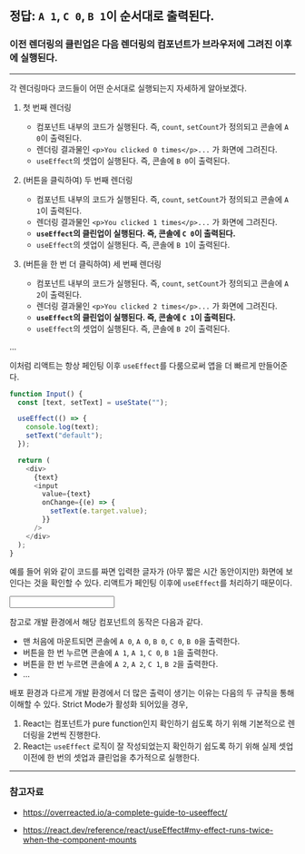
## 정답: `A 1`, `C 0`, `B 1`이 순서대로 출력된다.

<Counter />

### 이전 렌더링의 클린업은 다음 렌더링의 컴포넌트가 브라우저에 그려진 이후에 실행된다.

---

각 렌더링마다 코드들이 어떤 순서대로 실행되는지 자세하게 알아보겠다.

1. 첫 번째 렌더링

   - 컴포넌트 내부의 코드가 실행된다. 즉, `count`, `setCount`가 정의되고 콘솔에 `A 0`이 출력된다.
   - 렌더링 결과물인 `<p>You clicked 0 times</p>...` 가 화면에 그려진다.
   - `useEffect`의 셋업이 실행된다. 즉, 콘솔에 `B 0`이 출력된다.

2. (버튼을 클릭하여) 두 번째 렌더링

   - 컴포넌트 내부의 코드가 실행된다. 즉, `count`, `setCount`가 정의되고 콘솔에 `A 1`이 출력된다.
   - 렌더링 결과물인 `<p>You clicked 1 times</p>...` 가 화면에 그려진다.
   - **`useEffect`의 클린업이 실행된다. 즉, 콘솔에 `C 0`이 출력된다.**
   - `useEffect`의 셋업이 실행된다. 즉, 콘솔에 `B 1`이 출력된다.

3. (버튼을 한 번 더 클릭하여) 세 번째 렌더링

   - 컴포넌트 내부의 코드가 실행된다. 즉, `count`, `setCount`가 정의되고 콘솔에 `A 2`이 출력된다.
   - 렌더링 결과물인 `<p>You clicked 2 times</p>...` 가 화면에 그려진다.
   - **`useEffect`의 클린업이 실행된다. 즉, 콘솔에 `C 1`이 출력된다.**
   - `useEffect`의 셋업이 실행된다. 즉, 콘솔에 `B 2`이 출력된다.

...

이처럼 리액트는 항상 페인팅 이후 `useEffect`를 다룸으로써 앱을 더 빠르게 만들어준다.

```js showLineNumbers
function Input() {
  const [text, setText] = useState("");

  useEffect(() => {
    console.log(text);
    setText("default");
  });

  return (
    <div>
      {text}
      <input
        value={text}
        onChange={(e) => {
          setText(e.target.value);
        }}
      />
    </div>
  );
}
```

예를 들어 위와 같이 코드를 짜면 입력한 글자가 (아무 짧은 시간 동안이지만) 화면에 보인다는 것을 확인할 수 있다. 리액트가 페인팅 이후에 `useEffect`를 처리하기 때문이다.

<Input />

참고로 개발 환경에서 해당 컴포넌트의 동작은 다음과 같다.

- 맨 처음에 마운트되면 콘솔에 `A 0`, `A 0`, `B 0`, `C 0`, `B 0`을 출력한다.
- 버튼을 한 번 누르면 콘솔에 `A 1`, `A 1`, `C 0`, `B 1`을 출력한다.
- 버튼을 한 번 누르면 콘솔에 `A 2`, `A 2`, `C 1`, `B 2`을 출력한다.
- ...

배포 환경과 다르게 개발 환경에서 더 많은 출력이 생기는 이유는 다음의 두 규칙을 통해 이해할 수 있다. Strict Mode가 활성화 되어있을 경우,

1. React는 컴포넌트가 pure function인지 확인하기 쉽도록 하기 위해 기본적으로 렌더링을 2번씩 진행한다.
2. React는 `useEffect` 로직이 잘 작성되었는지 확인하기 쉽도록 하기 위해 실제 셋업 이전에 한 번의 셋업과 클린업을 추가적으로 실행한다.

---

### 참고자료

- https://overreacted.io/a-complete-guide-to-useeffect/

- https://react.dev/reference/react/useEffect#my-effect-runs-twice-when-the-component-mounts

```

```
